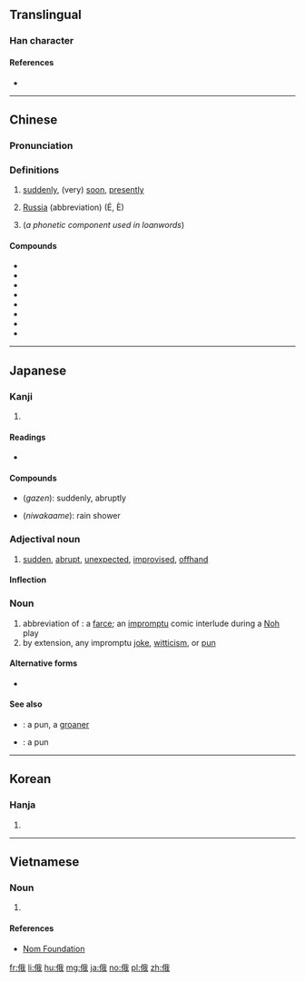 ==Translingual==

===Han character===
{{Han char|rn=9|rad=人|as=07|sn=9|four=2325<sub>0</sub>|canj=人竹手戈 (OHQI)|ids=⿰[[亻]][[我]]}}

====References====
* {{Han ref|kx=0104.060|dkj=00665|dj=0220.060|hdz=10162.140|uh=4FC4|ud=20420|bh=AB58|bd=43864}}

----

==Chinese==
{{zh-forms}}

===Pronunciation===
{{zh-pron
|m=é,è
|ma=y
|c=ngo5
|h=pfs=ngò
|md=ngò̤
|mn=gô
|w=3ngu
|mc=y
|oc=y
|cat=adv,pn
}}

===Definitions===
# [[suddenly]], (very) [[soon]], [[presently]]
#: {{zh-usex|俄而|after a while; presently}}
# [[Russia]] (abbreviation) (É, È)
#: {{zh-usex|^俄羅斯 詞語|Russianism}}
# (''a phonetic component used in loanwords'')
#: {{zh-usex|^俄克拉何馬|Oklahoma}}
#: {{zh-usex|^俄勒岡|Oregon}}

====Compounds====
{{der-top}}
* {{zh-l|俄國/俄国}}
* {{zh-l|俄國人/俄国人}}
* {{zh-l|俄羅斯/俄罗斯}}
* {{zh-l|俄羅斯人/俄罗斯人}}
* {{zh-l|俄羅斯族/俄罗斯族}}
* {{zh-l|俄頃/俄顷}}
* {{zh-l|俄文}}
* {{zh-l|俄語/俄语}}
{{der-bottom}}

----

==Japanese==

===Kanji===
{{ja-kanji|grade=|rs=人07}}

# {{defn|lang=ja|sort=人07}}

====Readings====
* {{ja-readings|goon=[[が]] (''ga'')|kanon=[[が]] (''ga'')|kun=[[にわか]] (''niwaka'')}}

====Compounds====
* {{l|ja|俄然}} (''gazen''): suddenly, abruptly
* {{l|ja|俄雨}} (''niwakaame''): rain shower

===Adjectival noun===
{{ja-adj|infl=な|にわか}}

# [[sudden]], [[abrupt]], [[unexpected]], [[improvised]], [[offhand]]

====Inflection====
{{ja-na|にわか}}

===Noun===
{{ja-noun|にわか}}

# abbreviation of {{ja-r|俄狂言|にわか きょうげん}}: a [[farce]]; an [[impromptu]] comic interlude during a [[Noh]] play
# by extension, any impromptu [[joke]], [[witticism]], or [[pun]]

====Alternative forms====
* {{l|ja|仁輪加}}

====See also====
* {{ja-r|駄洒落|だじゃれ}}: a pun, a [[groaner]]
* {{ja-r|地口|じぐち}}: a pun
----

==Korean==

===Hanja===
{{ko-hanja|hangeul=아|mr=a}}

# {{defn|lang=ko|sort=人07}}

----

==Vietnamese==
{{vi-hantutab}}

===Noun===
{{vi-hantu}}

# {{han tu form of|[[Nga]], [[nga]]|[[Russia]], [[Russian]]}}

====References====
*[http://nomfoundation.org/common/nom_details.php?codepoint=4fc4 Nom Foundation]

[[fr:俄]]
[[li:俄]]
[[hu:俄]]
[[mg:俄]]
[[ja:俄]]
[[no:俄]]
[[pl:俄]]
[[zh:俄]]